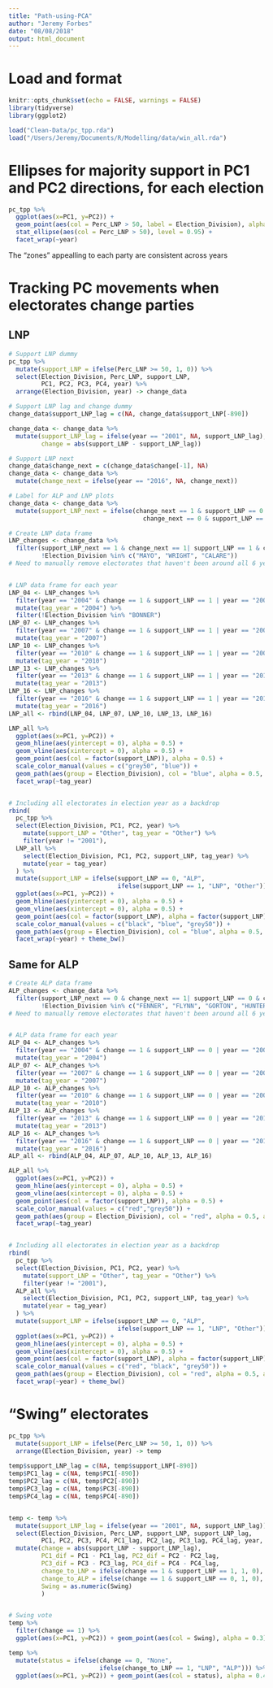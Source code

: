 ```yaml
---
title: "Path-using-PCA"
author: "Jeremy Forbes"
date: "08/08/2018"
output: html_document
---
```


# Load and format

```r
knitr::opts_chunk$set(echo = FALSE, warnings = FALSE)
library(tidyverse)
library(ggplot2)
```

```r
load("Clean-Data/pc_tpp.rda")
load("/Users/Jeremy/Documents/R/Modelling/data/win_all.rda")
```


# Ellipses for majority support in PC1 and PC2 directions, for each election
```r
pc_tpp %>% 
  ggplot(aes(x=PC1, y=PC2)) + 
  geom_point(aes(col = Perc_LNP > 50, label = Election_Division), alpha = 0.4) + 
  stat_ellipse(aes(col = Perc_LNP > 50), level = 0.95) + 
  facet_wrap(~year)
```
The "zones" appealling to each party are consistent across years


# Tracking PC movements when electorates change parties

## LNP
```r
# Support LNP dummy
pc_tpp %>% 
  mutate(support_LNP = ifelse(Perc_LNP >= 50, 1, 0)) %>%
  select(Election_Division, Perc_LNP, support_LNP,
         PC1, PC2, PC3, PC4, year) %>% 
  arrange(Election_Division, year) -> change_data

# Support LNP lag and change dummy
change_data$support_LNP_lag = c(NA, change_data$support_LNP[-890])

change_data <- change_data %>% 
  mutate(support_LNP_lag = ifelse(year == "2001", NA, support_LNP_lag),
         change = abs(support_LNP - support_LNP_lag)) 

# Support LNP next
change_data$change_next = c(change_data$change[-1], NA)
change_data <- change_data %>% 
  mutate(change_next = ifelse(year == "2016", NA, change_next))

# Label for ALP and LNP plots
change_data <- change_data %>% 
  mutate(support_LNP_next = ifelse(change_next == 1 & support_LNP == 0 | 
                                     change_next == 0 & support_LNP == 1, 1, 0))

# Create LNP data frame
LNP_changes <- change_data %>% 
  filter(support_LNP_next == 1 & change_next == 1| support_LNP == 1 & change == 1, 
         !Election_Division %in% c("MAYO", "WRIGHT", "CALARE"))
# Need to manually remove electorates that haven't been around all 6 years


# LNP data frame for each year
LNP_04 <- LNP_changes %>% 
  filter(year == "2004" & change == 1 & support_LNP == 1 | year == "2001" & change_next == 1 & support_LNP == 0) %>% 
  mutate(tag_year = "2004") %>% 
  filter(!Election_Division %in% "BONNER")
LNP_07 <- LNP_changes %>% 
  filter(year == "2007" & change == 1 & support_LNP == 1 | year == "2004" & change_next == 1 & support_LNP == 0) %>% 
  mutate(tag_year = "2007")
LNP_10 <- LNP_changes %>% 
  filter(year == "2010" & change == 1 & support_LNP == 1 | year == "2007" & change_next == 1 & support_LNP == 0) %>% 
  mutate(tag_year = "2010")
LNP_13 <- LNP_changes %>% 
  filter(year == "2013" & change == 1 & support_LNP == 1 | year == "2010" & change_next == 1 & support_LNP == 0) %>% 
  mutate(tag_year = "2013")
LNP_16 <- LNP_changes %>% 
  filter(year == "2016" & change == 1 & support_LNP == 1 | year == "2013" & change_next == 1 & support_LNP == 0) %>% 
  mutate(tag_year = "2016")
LNP_all <- rbind(LNP_04, LNP_07, LNP_10, LNP_13, LNP_16)

LNP_all %>% 
  ggplot(aes(x=PC1, y=PC2)) + 
  geom_hline(aes(yintercept = 0), alpha = 0.5) + 
  geom_vline(aes(xintercept = 0), alpha = 0.5) +
  geom_point(aes(col = factor(support_LNP)), alpha = 0.5) + 
  scale_color_manual(values = c("grey50", "blue")) + 
  geom_path(aes(group = Election_Division), col = "blue", alpha = 0.5, arrow = arrow(length = unit(0.2, "cm")), size = 0.5) + 
  facet_wrap(~tag_year)


# Including all electorates in election year as a backdrop
rbind(
  pc_tpp %>% 
  select(Election_Division, PC1, PC2, year) %>% 
    mutate(support_LNP = "Other", tag_year = "Other") %>% 
    filter(year != "2001"), 
  LNP_all %>% 
    select(Election_Division, PC1, PC2, support_LNP, tag_year) %>% 
    mutate(year = tag_year)
  ) %>% 
  mutate(support_LNP = ifelse(support_LNP == 0, "ALP", 
                              ifelse(support_LNP == 1, "LNP", "Other"))) %>% 
  ggplot(aes(x=PC1, y=PC2)) + 
  geom_hline(aes(yintercept = 0), alpha = 0.5) + 
  geom_vline(aes(xintercept = 0), alpha = 0.5) +
  geom_point(aes(col = factor(support_LNP), alpha = factor(support_LNP))) + scale_alpha_manual(values = c(0.5,0.7,0.1)) +
  scale_color_manual(values = c("black", "blue", "grey50")) + 
  geom_path(aes(group = Election_Division), col = "blue", alpha = 0.5, arrow = arrow(length = unit(0.2, "cm")), size = 0.5) + 
  facet_wrap(~year) + theme_bw()
```

## Same for ALP
```r
# Create ALP data frame
ALP_changes <- change_data %>% 
  filter(support_LNP_next == 0 & change_next == 1| support_LNP == 0 & change == 1,
         !Election_Division %in% c("FENNER", "FLYNN", "GORTON", "HUNTER", "NEWCASTLE"))
# Need to manually remove electorates that haven't been around all 6 years


# ALP data frame for each year
ALP_04 <- ALP_changes %>% 
  filter(year == "2004" & change == 1 & support_LNP == 0 | year == "2001" & change_next == 1 & support_LNP == 1) %>% 
  mutate(tag_year = "2004")
ALP_07 <- ALP_changes %>% 
  filter(year == "2007" & change == 1 & support_LNP == 0 | year == "2004" & change_next == 1 & support_LNP == 1) %>% 
  mutate(tag_year = "2007")
ALP_10 <- ALP_changes %>% 
  filter(year == "2010" & change == 1 & support_LNP == 0 | year == "2007" & change_next == 1 & support_LNP == 1) %>% 
  mutate(tag_year = "2010")
ALP_13 <- ALP_changes %>% 
  filter(year == "2013" & change == 1 & support_LNP == 0 | year == "2010" & change_next == 1 & support_LNP == 1) %>% 
  mutate(tag_year = "2013")
ALP_16 <- ALP_changes %>% 
  filter(year == "2016" & change == 1 & support_LNP == 0 | year == "2013" & change_next == 1 & support_LNP == 1) %>% 
  mutate(tag_year = "2016")
ALP_all <- rbind(ALP_04, ALP_07, ALP_10, ALP_13, ALP_16)

ALP_all %>% 
  ggplot(aes(x=PC1, y=PC2)) + 
  geom_hline(aes(yintercept = 0), alpha = 0.5) + 
  geom_vline(aes(xintercept = 0), alpha = 0.5) +
  geom_point(aes(col = factor(support_LNP)), alpha = 0.5) + 
  scale_color_manual(values = c("red","grey50")) + 
  geom_path(aes(group = Election_Division), col = "red", alpha = 0.5, arrow = arrow(length = unit(0.2, "cm")), size = 0.5) + 
  facet_wrap(~tag_year)


# Including all electorates in election year as a backdrop
rbind(
  pc_tpp %>% 
  select(Election_Division, PC1, PC2, year) %>% 
    mutate(support_LNP = "Other", tag_year = "Other") %>% 
    filter(year != "2001"), 
  ALP_all %>% 
    select(Election_Division, PC1, PC2, support_LNP, tag_year) %>% 
    mutate(year = tag_year)
  ) %>% 
  mutate(support_LNP = ifelse(support_LNP == 0, "ALP", 
                              ifelse(support_LNP == 1, "LNP", "Other"))) %>% 
  ggplot(aes(x=PC1, y=PC2)) + 
  geom_hline(aes(yintercept = 0), alpha = 0.5) + 
  geom_vline(aes(xintercept = 0), alpha = 0.5) +
  geom_point(aes(col = factor(support_LNP), alpha = factor(support_LNP))) + scale_alpha_manual(values = c(0.7,0.5,0.1)) +
  scale_color_manual(values = c("red", "black", "grey50")) + 
  geom_path(aes(group = Election_Division), col = "red", alpha = 0.5, arrow = arrow(length = unit(0.2, "cm")), size = 0.5) + 
  facet_wrap(~year) + theme_bw()

```


# "Swing" electorates
```r
pc_tpp %>% 
  mutate(support_LNP = ifelse(Perc_LNP >= 50, 1, 0)) %>% 
  arrange(Election_Division, year) -> temp
  
temp$support_LNP_lag = c(NA, temp$support_LNP[-890])
temp$PC1_lag = c(NA, temp$PC1[-890])
temp$PC2_lag = c(NA, temp$PC2[-890])
temp$PC3_lag = c(NA, temp$PC3[-890])
temp$PC4_lag = c(NA, temp$PC4[-890])


temp <- temp %>% 
  mutate(support_LNP_lag = ifelse(year == "2001", NA, support_LNP_lag)) %>% 
  select(Election_Division, Perc_LNP, support_LNP, support_LNP_lag,
         PC1, PC2, PC3, PC4, PC1_lag, PC2_lag, PC3_lag, PC4_lag, year, Swing) %>% 
  mutate(change = abs(support_LNP - support_LNP_lag),
         PC1_dif = PC1 - PC1_lag, PC2_dif = PC2 - PC2_lag, 
         PC3_dif = PC3 - PC3_lag, PC4_dif = PC4 - PC4_lag,
         change_to_LNP = ifelse(change == 1 & support_LNP == 1, 1, 0),
         change_to_ALP = ifelse(change == 1 & support_LNP == 0, 1, 0),
         Swing = as.numeric(Swing)
         )


# Swing vote
temp %>% 
  filter(change == 1) %>% 
  ggplot(aes(x=PC1, y=PC2)) + geom_point(aes(col = Swing), alpha = 0.3) + scale_color_gradient2(low = "Red", mid = "yellow", high = "Blue")

temp %>% 
  mutate(status = ifelse(change == 0, "None",
                         ifelse(change_to_LNP == 1, "LNP", "ALP"))) %>% 
  ggplot(aes(x=PC1, y=PC2)) + geom_point(aes(col = status), alpha = 0.4) + stat_ellipse(aes(col= status))
```

